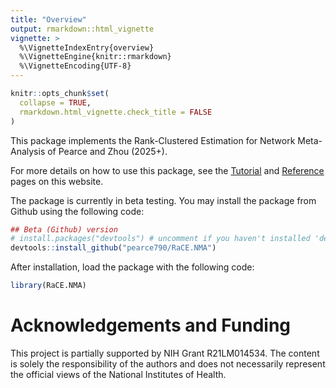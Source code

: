 ```yaml
---
title: "Overview"
output: rmarkdown::html_vignette
vignette: >
  %\VignetteIndexEntry{overview}
  %\VignetteEngine{knitr::rmarkdown}
  %\VignetteEncoding{UTF-8}
---
```


```r
knitr::opts_chunk$set(
  collapse = TRUE,
  rmarkdown.html_vignette.check_title = FALSE
)
```

This package implements the Rank-Clustered Estimation for Network Meta-Analysis of Pearce and Zhou (2025+).

For more details on how to use this package, see the [Tutorial](https://pearce790.github.io/RaCE.NMA/tutorial.html) and [Reference](https://pearce790.github.io/RaCE.NMA/reference/index.html) pages on this website. 

The package is currently in beta testing. You may install the package from Github using the following code:
```r
## Beta (Github) version
# install.packages("devtools") # uncomment if you haven't installed 'devtools' before
devtools::install_github("pearce790/RaCE.NMA")
```

After installation, load the package with the following code:
```r
library(RaCE.NMA)
```

# Acknowledgements and Funding

This project is partially supported by NIH Grant R21LM014534. The content is solely the responsibility of the authors and does not necessarily represent the official views of the National Institutes of Health.
